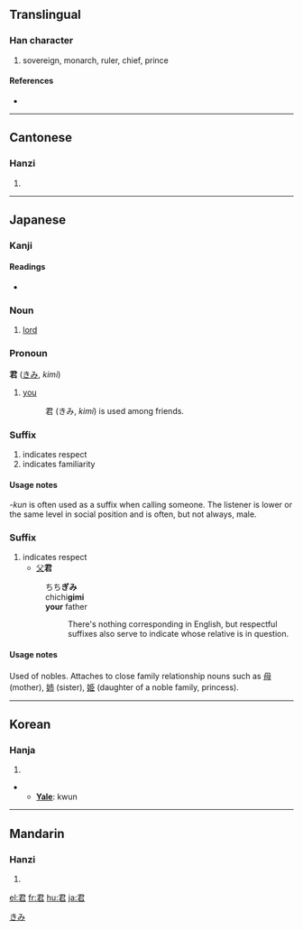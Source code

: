 ==Translingual==

===Han character===
{{Han char|rn=30|rad=口|as=04|sn=7|four=1760<sub>7</sub>|canj=尸大口 (SKR)}}

# sovereign, monarch, ruler, chief, prince

====References====
* {{Han ref|kx=0177.070|dkj=03323|dj=0394.150|hdz=10595.060|uh=541B|ud=21531|bh=A767|bd=42855}}

----

==Cantonese==

===Hanzi===
{{yue-hanzi|jyut=|y=gwan1}}

# {{defn|Cantonese}}

----

==Japanese==

===Kanji===
{{ja-kanji|grade=3|rs=口04}}

====Readings====
* {{ja-readings|on=[[くん]] (''kun'')|kun=[[きみ]] (''kimi'')}}

===Noun===
{{ja-noun|k|hira=きみ|rom=kimi}}

# [[lord]]

===Pronoun===
'''君''' ([[きみ]], ''kimi'')

# {{informal|lang=ja}} [[you]]
#: 君 (きみ, ''kimi'') is used among friends.

===Suffix===
{{ja-pos|k|suffix|hira=くん|rom=kun}}

# indicates respect
# indicates familiarity

====Usage notes====
''-kun'' is often used as a suffix when calling someone. The listener is lower or the same level in social position and is often, but not always, male.

===Suffix===
{{ja-pos|k|suffix|hira=ぎみ|rom=gimi}}

# indicates respect
#* [[父]]'''君'''
#: ちち'''ぎみ'''
#: chichi'''gimi'''
#: '''your''' father
#:: There's nothing corresponding in English, but respectful suffixes also serve to indicate whose relative is in question.

====Usage notes====
Used of nobles. Attaches to close family relationship nouns such as [[母]] (mother), [[姉]] (sister), [[姫]] (daughter of a noble family, princess).

[[Category:Japanese pronouns|きみ]]

----

==Korean==

===Hanja===
{{ko-hanja|hangeul=군|eumhun=임금|rv=gun|mr=kun}}

# {{defn|Korean}}

** '''[[Yale]]''': kwun

----

==Mandarin==

===Hanzi===
{{cmn-hanzi|pin=[[jūn]] ([[jun1]])|wg=chün<sup>1</sup>}}

# {{defn|Mandarin}}

[[el:君]]
[[fr:君]]
[[hu:君]]
[[ja:君]]